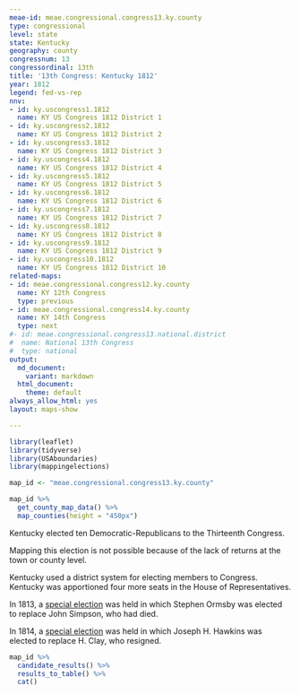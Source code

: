 ```yaml
---
meae-id: meae.congressional.congress13.ky.county
type: congressional
level: state
state: Kentucky
geography: county
congressnum: 13
congressordinal: 13th
title: '13th Congress: Kentucky 1812'
year: 1812
legend: fed-vs-rep
nnv:
- id: ky.uscongress1.1812
  name: KY US Congress 1812 District 1
- id: ky.uscongress2.1812
  name: KY US Congress 1812 District 2
- id: ky.uscongress3.1812
  name: KY US Congress 1812 District 3
- id: ky.uscongress4.1812
  name: KY US Congress 1812 District 4
- id: ky.uscongress5.1812
  name: KY US Congress 1812 District 5
- id: ky.uscongress6.1812
  name: KY US Congress 1812 District 6
- id: ky.uscongress7.1812
  name: KY US Congress 1812 District 7
- id: ky.uscongress8.1812
  name: KY US Congress 1812 District 8
- id: ky.uscongress9.1812
  name: KY US Congress 1812 District 9
- id: ky.uscongress10.1812
  name: KY US Congress 1812 District 10
related-maps:
- id: meae.congressional.congress12.ky.county
  name: KY 12th Congress
  type: previous
- id: meae.congressional.congress14.ky.county
  name: KY 14th Congress
  type: next
#- id: meae.congressional.congress13.national.district
#  name: National 13th Congress
#  type: national
output:
  md_document:
    variant: markdown
  html_document:
    theme: default
always_allow_html: yes
layout: maps-show

---
```


```r
library(leaflet)
library(tidyverse)
library(USAboundaries)
library(mappingelections)

map_id <- "meae.congressional.congress13.ky.county"
```

<div class="map">

```r
map_id %>%
  get_county_map_data() %>%
  map_counties(height = "450px")
```

</div>

Kentucky elected ten Democratic-Republicans to the Thirteenth Congress.

Mapping this election is not possible because of the lack of returns at the town or county level.

Kentucky used a district system for electing members to Congress. Kentucky was apportioned four more seats in the House of Representatives. 

In 1813, a [special election](https://elections.lib.tufts.edu/catalog/tufts:ky.uscongress8.special.1813) was held in which Stephen Ormsby was elected to replace John Simpson, who had died. 

In 1814, a [special election](https://elections.lib.tufts.edu/catalog/tufts:ky.uscongress8.special.1813) was held in which Joseph H. Hawkins was elected to replace H. Clay, who resigned. 

<div class="results-table">

```r
map_id %>%
  candidate_results() %>%
  results_to_table() %>%
  cat()
```

</div>
